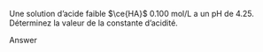 ::: {.Exercise data-latex=""}

Une solution d’acide faible $\ce{HA}$ 0.100 mol/L a un pH de 4.25. Déterminez la valeur de la constante d’acidité.
\vspace{\stretch{1}}

:::

::: {.Answer data-latex=""}

Answer

:::
